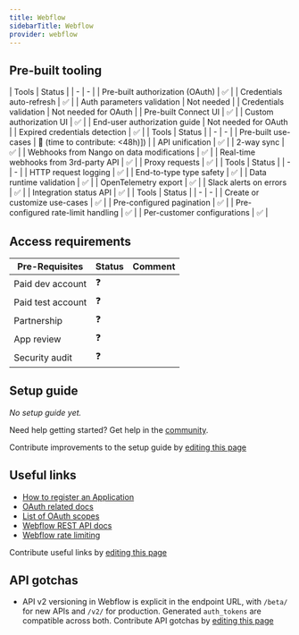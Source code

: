 ```yaml
---
title: Webflow
sidebarTitle: Webflow
provider: webflow
---
```




<Overview />

## Pre-built tooling

<AccordionGroup>
<Accordion title="✅ Authorization">
| Tools | Status |
| - | - |
| Pre-built authorization (OAuth) | ✅ |
| Credentials auto-refresh | ✅ |
| Auth parameters validation | Not needed |
| Credentials validation | Not needed for OAuth |
| Pre-built Connect UI | ✅ |
| Custom authorization UI | ✅ |
| End-user authorization guide | Not needed for OAuth |
| Expired credentials detection | ✅ |
</Accordion>
<Accordion title="✅ Read & write data">
| Tools | Status |
| - | - |
| Pre-built use-cases | 🚫 (time to contribute: &lt;48h)]) |
| API unification | ✅ |
| 2-way sync | ✅ |
| Webhooks from Nango on data modifications | ✅ |
| Real-time webhooks from 3rd-party API | ✅ |
| Proxy requests | ✅ |
</Accordion>
<Accordion title="✅ Observability & data quality">
| Tools | Status |
| - | - |
| HTTP request logging | ✅ |
| End-to-type type safety | ✅ |
| Data runtime validation | ✅ |
| OpenTelemetry export | ✅ |
| Slack alerts on errors | ✅ |
| Integration status API | ✅ |
</Accordion>
<Accordion title="✅ Customization">
| Tools | Status |
| - | - |
| Create or customize use-cases | ✅ |
| Pre-configured pagination | ✅ |
| Pre-configured rate-limit handling | ✅ |
| Per-customer configurations | ✅ |
</Accordion>
</AccordionGroup>

<PreBuiltUseCases />

## Access requirements
| Pre-Requisites | Status | Comment|
| - | - | - |
| Paid dev account | ❓ |  |
| Paid test account | ❓ |  |
| Partnership | ❓ | |
| App review | ❓ |  |
| Security audit | ❓ | |


## Setup guide

_No setup guide yet._

<Tip>Need help getting started? Get help in the [community](https://nango.dev/slack).</Tip>

<Note>Contribute improvements to the setup guide by [editing this page](https://github.com/nangohq/nango/tree/master/docs-v2/integrations/all/webflow.mdx)</Note>


## Useful links

-   [How to register an Application](https://docs.developers.webflow.com/data/reference/authorization#step-1-register-your-app)
-   [OAuth related docs](https://docs.developers.webflow.com/data/reference/authorization)
-   [List of OAuth scopes](https://docs.developers.webflow.com/data/reference/scopes)
-   [Webflow REST API docs](https://docs.developers.webflow.com/data/reference/rest-introduction)
-   [Webflow rate limiting](https://docs.developers.webflow.com/data/reference/rate-limits-1)

<Note>Contribute useful links by [editing this page](https://github.com/nangohq/nango/tree/master/docs-v2/integrations/all/webflow.mdx)</Note>

## API gotchas
-   API v2 versioning in Webflow is explicit in the endpoint URL, with `/beta/` for new APIs and `/v2/` for production. Generated `auth_tokens` are compatible across both.
<Note>Contribute API gotchas by [editing this page](https://github.com/nangohq/nango/tree/master/docs-v2/integrations/all/webflow.mdx)</Note>